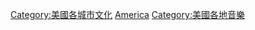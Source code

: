 [[Category:美國各城市文化|Category:美國各城市文化]]
[[Category:依國家及城市劃分的音樂|America]]
[[Category:美國各地音樂|Category:美國各地音樂]]